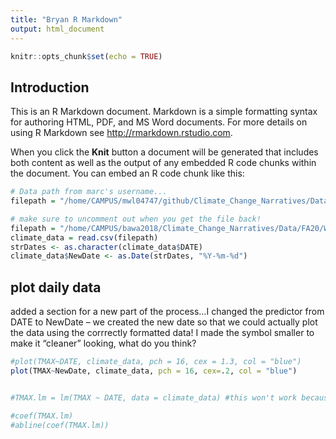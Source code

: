 ```yaml
---
title: "Bryan R Markdown"
output: html_document
---
```


```r
knitr::opts_chunk$set(echo = TRUE)
```

## Introduction

This is an R Markdown document. Markdown is a simple formatting syntax for authoring HTML, PDF, and MS Word documents. For more details on using R Markdown see <http://rmarkdown.rstudio.com>.

When you click the **Knit** button a document will be generated that includes both content as well as the output of any embedded R code chunks within the document. You can embed an R code chunk like this:

```r
# Data path from marc's username...
filepath = "/home/CAMPUS/mwl04747/github/Climate_Change_Narratives/Data/FA20/Williams_SaltLakeCityUT_data.csv"

# make sure to uncomment out when you get the file back!
filepath = "/home/CAMPUS/bawa2018/Climate_Change_Narratives/Data/FA20/Williams_SaltLakeCityUT_data.csv"
climate_data = read.csv(filepath)
strDates <- as.character(climate_data$DATE)
climate_data$NewDate <- as.Date(strDates, "%Y-%m-%d")
```


## plot daily data

added a section for a new part of the process...I changed the predictor from DATE to NewDate -- we created the new date so that we could actually plot the data using the corrrectly formatted data! I made the symbol smaller to make it "cleaner" looking, what do you think?

```r
#plot(TMAX~DATE, climate_data, pch = 16, cex = 1.3, col = "blue")
plot(TMAX~NewDate, climate_data, pch = 16, cex=.2, col = "blue")


#TMAX.lm = lm(TMAX ~ DATE, data = climate_data) #this won't work because you have the wrong variable DATE instead of NewDate

#coef(TMAX.lm)
#abline(coef(TMAX.lm))
```
